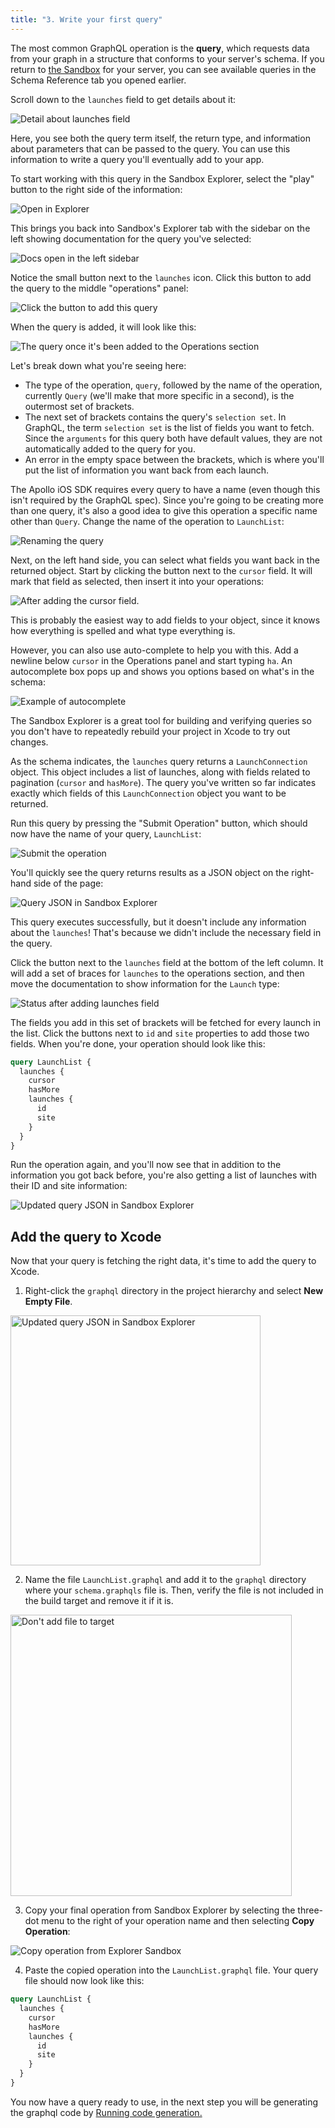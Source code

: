 ```yaml
---
title: "3. Write your first query"
---
```


The most common GraphQL operation is the **query**, which requests data from your graph in a structure that conforms to your server's schema. If you return to [the Sandbox](https://studio.apollographql.com/sandbox/explorer?endpoint=https%3A%2F%2Fapollo-fullstack-tutorial.herokuapp.com/graphql)  for your server, you can see available queries in the Schema Reference tab you opened earlier.

Scroll down to the `launches` field to get details about it:

<img src="images/launches_detail.png" class="screenshot" alt="Detail about launches field"/>

Here, you see both the query term itself, the return type, and information about parameters that can be passed to the query.  You can use this information to write a query you'll eventually add to your app.

To start working with this query in the Sandbox Explorer, select the "play" button to the right side of the information:

<img src="images/open_in_explorer_launches.png" class="screenshot" alt="Open in Explorer"/>

This brings you back into Sandbox's Explorer tab with the sidebar on the left showing documentation for the query you've selected:

<img src="images/explorer_sandbox_open.png" class="screenshot" alt="Docs open in the left sidebar"/>

Notice the small button next to the `launches` icon. Click this button to add the query to the middle "operations" panel:

<img src="images/explorer_add_launches_query.png" class="screenshot" alt="Click the button to add this query"/>

When the query is added, it will look like this:

<img src="images/explorer_initial_added_query.png" class="screenshot" alt="The query once it's been added to the Operations section"/>

Let's break down what you're seeing here:

- The type of the operation, `query`, followed by the name of the operation, currently `Query` (we'll make that more specific in a second), is the outermost set of brackets.
- The next set of brackets contains the query's `selection set`.  In GraphQL, the term `selection set` is the list of fields you want to fetch. Since the `arguments` for this query both have default values, they are not automatically added to the query for you.
- An error in the empty space between the brackets, which is where you'll put the list of information you want back from each launch.

The Apollo iOS SDK requires every query to have a name (even though this isn't required by the GraphQL spec). Since you're going to be creating more than one query, it's also a good idea to give this operation a specific name other than `Query`. Change the name of the operation to `LaunchList`:

<img src="images/explorer_launch_list_rename.png" class="screenshot" alt="Renaming the query"/>

Next, on the left hand side, you can select what fields you want back in the returned object. Start by clicking the button next to the `cursor` field. It will mark that field as selected, then insert it into your operations:

<img src="images/explorer_check_cursor.png" class="screenshot" alt="After adding the cursor field."/>

This is probably the easiest way to add fields to your object, since it knows how everything is spelled and what type everything is.

However, you can also use auto-complete to help you with this. Add a newline below `cursor` in the Operations panel and start typing `ha`. An autocomplete box pops up and shows you options based on what's in the schema:

<img src="images/explorer_autocomplete.png" class="screenshot" alt="Example of autocomplete"/>

The Sandbox Explorer is a great tool for building and verifying queries so you don't have to repeatedly rebuild your project in Xcode to try out changes.

As the schema indicates, the `launches` query returns a `LaunchConnection` object. This object includes a list of launches, along with fields related to pagination (`cursor` and `hasMore`). The query you've written so far indicates exactly which fields of this `LaunchConnection` object you want to be returned.

Run this query by pressing the "Submit Operation" button, which should now have the name of your query, `LaunchList`:

<img src="images/explorer_submit_operation.png" class="screenshot" alt="Submit the operation"/>

You'll quickly see the query returns results as a JSON object on the right-hand side of the page:

<img src="images/explorer_launch_list_initial_response.png" class="screenshot" alt="Query JSON in Sandbox Explorer"/>

This query executes successfully, but it doesn't include any information about the `launches`! That's because we didn't include the necessary field in the query.

Click the button next to the `launches` field at the bottom of the left column. It will add a set of braces for `launches` to the operations section, and then move the documentation to show information for the `Launch` type:

<img src="images/explorer_launches_drill_in.png" class="screenshot" alt="Status after adding launches field"/>

The fields you add in this set of brackets will be fetched for every launch in the list. Click the buttons next to `id` and `site` properties to add those two fields. When you're done, your operation should look like this:

```graphql title="(Sandbox Explorer)"
query LaunchList {
  launches {
    cursor
    hasMore
    launches {
      id
      site
    }
  }
}
```

Run the operation again, and you'll now see that in addition to the information you got back before, you're also getting a list of launches with their ID and site information:

<img src="images/completed_id_query.png" class="screenshot" alt="Updated query JSON in Sandbox Explorer"/>

## Add the query to Xcode

Now that your query is fetching the right data, it's time to add the query to Xcode.

1. Right-click the `graphql` directory in the project hierarchy and select **New Empty File**.

<img src="images/add_new_query_file.png" class="screenshot" alt="Updated query JSON in Sandbox Explorer" height="400" />

2. Name the file `LaunchList.graphql` and add it to the `graphql` directory where your `schema.graphqls` file is. Then, verify the file is not included in the build target and remove it if it is.

<img src="images/dont_add_query_file_to_target.png" class="screenshot" alt="Don't add file to target" height="450"/>

3. Copy your final operation from Sandbox Explorer by selecting the three-dot menu to the right of your operation name and then selecting **Copy Operation**:

<img src="images/explorer_meatball_copy.png" class="screenshot" alt="Copy operation from Explorer Sandbox"/>

4. Paste the copied operation into the `LaunchList.graphql` file. Your query file should now look like this:

```graphql title="/graphql/LaunchList.graphql"
query LaunchList {
  launches {
    cursor
    hasMore
    launches {
      id
      site
    }
  }
}
```

You now have a query ready to use, in the next step you will be generating the graphql code by [Running code generation.](tutorial-running-code-generation)
